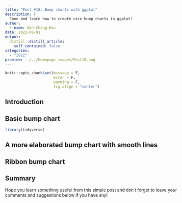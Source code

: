```yaml
---
title: "Post #18. Bump charts with ggplot"
description: |
  Come and learn how to create nice bump charts in ggplot!
author:
  - name: Gen-Chang Hsu
date: 2022-08-01
output:
  distill::distill_article:
    self_contained: false
categories:
  - "2022"
preview: ../../homepage_images/Post18.png
---
```


<!-- Webpage style -->
<style>
d-article a {
    color: #2780e3 !important;
    border-bottom: none !important;
}

d-article a:hover {
    color: #2780e3 !important;
    border-bottom: 2px solid !important;
}

d-byline {
    margin-left: -10% !important;
}

d-title {
    margin-left: -10%;
}

d-title h1{
    font-size: 45px;
    width: 130%;
}

d-article {
    margin-left: -10%;
}

p {
    width: 120%;
}

d-article h2 {
    width: 120%;
}

d-article h3 {
  width: 120%;
  font-size: 28px;
}

div.article-footer{
    width: 120%;
}

d-article div.sourceCode { 
    width: 120% !important;
}

d-article pre { 
    width: 120% !important;
}

div.l-body {
    width: 120% !important;
}

div.l-body img {
    margin-right: 20% !important;
}

</style>

```r
knitr::opts_chunk$set(message = F, 
                      error = F, 
                      warning = F,
                      fig.align = "center")

```

<!-- Start of the article -->

## Introduction






## Basic bump chart

```r
library(tidyverse)


```





## A more elaborated bump chart with smooth lines






## Ribbon bump chart







## Summary


Hope you learn something useful from this simple post and don't forget to leave your comments and suggestions below if you have any!









